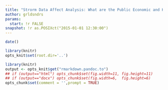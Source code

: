 ```yaml
---
title: "Strorm Data Affect Analysis: What are the Public Economic and Health Effects?"
author: grldsndrs
params:
  start: !r FALSE
snapshot: !r as.POSIXct("2015-01-01 12:30:00")
---
```


```r
date()  
```

```r
library(knitr)  
opts_knit$set(root.dir='..')
```
```r
library(knitr)
output <- opts_knit$get("rmarkdown.pandoc.to")
## if (output=="html") opts_chunk$set(fig.width=11, fig.height=11)
## if (output=="docx") opts_chunk$set(fig.width=6,  fig.height=6)
opts_chunk$set(comment = '',prompt = TRUE)

```
